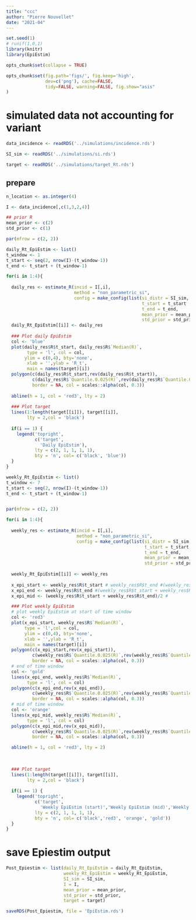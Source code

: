 ```yaml
---
title: "ccc"
author: "Pierre Nouvellet"
date: "2021-04"
---
```


```r
set.seed(1)
# runif(1,0,1)
library(knitr)
library(EpiEstim)

opts_chunk$set(collapse = TRUE)

opts_chunk$set(fig.path='figs/', fig.keep='high', 
               dev=c('png'), cache=FALSE,
               tidy=FALSE, warning=FALSE, fig.show="asis"
)

```



# simulated data not accounting for variant


```r

data_incidence <- readRDS('../simulations/incidence.rds')

SI_sim <- readRDS('../simulations/si.rds') 

target <- readRDS('../simulations/target_Rt.rds')


```

## prepare

```r
n_location <- as.integer(4)

I <- data_incidence[,c(1,3,2,4)]

## prior R
mean_prior <- c(2)
std_prior <- c(1)


```


```r

par(mfrow = c(2, 2))

daily_Rt_EpiEstim <- list()
t_window <- 1
t_start <- seq(2, nrow(I)-(t_window-1)) 
t_end <- t_start + (t_window-1)

for(i in 1:4){
  
  daily_res <- estimate_R(incid = I[,i], 
                          method = "non_parametric_si", 
                          config = make_config(list(si_distr = SI_sim,
                                                    t_start = t_start ,
                                                    t_end = t_end,
                                                    mean_prior = mean_prior,
                                                    std_prior = std_prior)))
  daily_Rt_EpiEstim[[i]] <- daily_res
  
  ### Plot daily EpiEstim
  col <- 'blue'
  plot(daily_res$R$t_start, daily_res$R$`Median(R)`,
        type = 'l', col = col,
       ylim = c(0,4), bty='none',
        xlab = '',ylab = 'R_t',
        main = names(target)[i])
  polygon(c(daily_res$R$t_start,rev(daily_res$R$t_start)), 
          c(daily_res$R$`Quantile.0.025(R)`,rev(daily_res$R$`Quantile.0.975(R)`)),
          border = NA, col = scales::alpha(col, 0.3))
  
  abline(h = 1, col = 'red3', lty = 2)
  
  ### Plot target
  lines(1:length(target[[i]]), target[[i]],
        lty = 2,col = 'black')
  
  if(i == 1) {
    legend('topright',
           c('target',
             'Daily EpiEstim'),
           lty = c(2, 1, 1, 1, 1),
           bty = 'n', col= c('black', 'blue'))
  }
}
```

```r

weekly_Rt_EpiEstim <- list()
t_window <- 7
t_start <- seq(2, nrow(I)-(t_window-1)) 
t_end <- t_start + (t_window-1)


par(mfrow = c(2, 2))

for(i in 1:4){
  
  weekly_res <- estimate_R(incid = I[,i], 
                           method = "non_parametric_si", 
                           config = make_config(list(si_distr = SI_sim,
                                                     t_start = t_start,
                                                     t_end = t_end,
                                                     mean_prior = mean_prior,
                                                     std_prior = std_prior)))
  
  weekly_Rt_EpiEstim[[i]] <- weekly_res
  
  x_epi_start <- weekly_res$R$t_start # weekly_res$R$t_end #(weekly_res$R$t_start + weekly_res$R$t_end)/2 # 
  x_epi_end <- weekly_res$R$t_end #(weekly_res$R$t_start + weekly_res$R$t_end)/2 # 
  x_epi_mid <- (weekly_res$R$t_start + weekly_res$R$t_end)/2 # 

  ### Plot weekly EpiEstim
  # plot weekly EpiEstim at start of time window
  col <- 'red3'
  plot(x_epi_start, weekly_res$R$`Median(R)`,
       type = 'l',col = col,
       ylim = c(0,4), bty='none',
       xlab = '',ylab = 'R_t',
       main = names(target)[i])
  polygon(c(x_epi_start,rev(x_epi_start)),
          c(weekly_res$R$`Quantile.0.025(R)`,rev(weekly_res$R$`Quantile.0.975(R)`)),
          border = NA, col = scales::alpha(col, 0.3))
  # end of time window
  col <- 'gold'
  lines(x_epi_end, weekly_res$R$`Median(R)`,
        type = 'l', col = col)
  polygon(c(x_epi_end,rev(x_epi_end)),
          c(weekly_res$R$`Quantile.0.025(R)`,rev(weekly_res$R$`Quantile.0.975(R)`)),
          border = NA, col = scales::alpha(col, 0.3))
  # mid of time window
  col <- 'orange'
  lines(x_epi_mid, weekly_res$R$`Median(R)`,
        type = 'l', col = col)
  polygon(c(x_epi_mid,rev(x_epi_mid)),
          c(weekly_res$R$`Quantile.0.025(R)`,rev(weekly_res$R$`Quantile.0.975(R)`)),
          border = NA, col = scales::alpha(col, 0.3))

  abline(h = 1, col = 'red3', lty = 2)
  
  
  
  ### Plot target
  lines(1:length(target[[i]]), target[[i]],
        lty = 2,col = 'black')
  
  if(i == 1) {
    legend('topright',
           c('target',
             'Weekly EpiEstim (start)','Weekly EpiEstim (mid)','Weekly EpiEstim (end)'),
           lty = c(2, 1, 1, 1, 1),
           bty = 'n', col= c('black','red3', 'orange', 'gold'))
  }
}
```

# save Epiestim output

```r

Post_Epiestim <- list(daily_Rt_EpiEstim = daily_Rt_EpiEstim,
                      weekly_Rt_EpiEstim = weekly_Rt_EpiEstim,
                      SI_sim = SI_sim,
                      I = I,
                      mean_prior = mean_prior,
                      std_prior = std_prior,
                      target = target)

saveRDS(Post_Epiestim, file = 'EpiEstim.rds')
```

